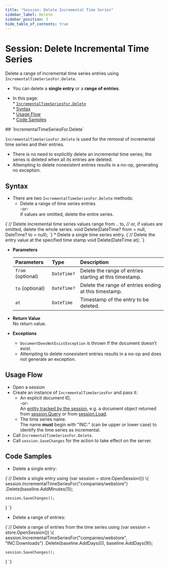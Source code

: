 ```yaml
---
title: "Session: Delete Incremental Time Series"
sidebar_label: Delete
sidebar_position: 3
hide_table_of_contents: true
---
```



# Session: Delete Incremental Time Series
<Admonition type="note" title="Note">

Delete a range of incremental time series entries using `IncrementalTimeSeriesFor.Delete`.  

* You can delete a **single entry** or a **range of entries**.  

* In this page:  
      * [`IncrementalTimeSeriesFor.Delete`](../../../../../document-extensions/timeseries/incremental-time-series/client-api/session/delete.mdx#incrementaltimeseriesfor.delete)  
       * [Syntax](../../../../../document-extensions/timeseries/incremental-time-series/client-api/session/delete.mdx#syntax)  
       * [Usage Flow](../../../../../document-extensions/timeseries/incremental-time-series/client-api/session/delete.mdx#usage-flow)  
       * [Code Samples](../../../../../document-extensions/timeseries/incremental-time-series/client-api/session/delete.mdx#code-samples)  
</Admonition>
## `IncrementalTimeSeriesFor.Delete`

`IncrementalTimeSeriesFor.Delete` is used for the removal of incremental time series and 
their entries.  

* There is no need to explicitly delete an incremental time series; 
  the series is deleted when all its entries are deleted.  
* Attempting to delete nonexistent entries results in a no-op, 
  generating no exception.  




## Syntax

* There are two `IncrementalTimeSeriesFor.Delete` methods:  
   * Delete a range of time series entries  
     -or-  
     if values are omitted, delete the entire series.  
<TabItem value="incremental_delete-values-range-or-all-values" label="incremental_delete-values-range-or-all-values">
<CodeBlock language="csharp">
{`// Delete incremental time series values range from .. to,
// or, if values are omitted, delete the whole series.
void Delete(DateTime? from = null, DateTime? to = null);
`}
</CodeBlock>
</TabItem>
   * Delete a single time series entry.  
<TabItem value="incremental_delete-value-at-timestamp" label="incremental_delete-value-at-timestamp">
<CodeBlock language="csharp">
{`// Delete the entry value at the specified time stamp
void Delete(DateTime at);
`}
</CodeBlock>
</TabItem>

* **Parameters**  

    | Parameters | Type | Description |
    |:-------------|:-------------|:-------------|
    | `from` (optional) | `DateTime?` | Delete the range of entries starting at this timestamp. |
    | `to` (optional) | `DateTime?` | Delete the range of entries ending at this timestamp. |
    | `at` | `DateTime` | Timestamp of the entry to be deleted. |

* **Return Value**  
  No return value.  

* **Exceptions**  
   * `DocumentDoesNotExistException` is thrown If the document doesn't exist.  
   * Attempting to delete nonexistent entries results in a no-op and does not generate an exception.  



## Usage Flow

* Open a session  
* Create an instance of `IncrementalTimeSeriesFor` and pass it:  
    * An explicit document ID,  
      -or-  
      An [entity tracked by the session](../../../../../client-api/session/loading-entities.mdx), 
      e.g. a document object returned from [session.Query](../../../../../client-api/session/querying/how-to-query.mdx) 
      or from [session.Load](../../../../../client-api/session/loading-entities.mdx#load).  
    * The time series name.  
      The name **must** begin with "INC:" (can be upper or lower case) to identify the time series as incremental.  
* Call `IncrementalTimeSeriesFor.Delete`.  
* Call `session.SaveChanges` for the action to take effect on the server.  



## Code Samples

* Delete a single entry:  
<TabItem value="incremental_delete-single-entry" label="incremental_delete-single-entry">
<CodeBlock language="csharp">
{`// Delete a single entry
using (var session = store.OpenSession())
\{
    session.IncrementalTimeSeriesFor<Downloads>("companies/webstore")
        .Delete(baseline.AddMinutes(1));

    session.SaveChanges();
\}
`}
</CodeBlock>
</TabItem>

* Delete a range of entries:  
<TabItem value="incremental_delete-entries-range" label="incremental_delete-entries-range">
<CodeBlock language="csharp">
{`// Delete a range of entries from the time series
using (var session = store.OpenSession())
\{
    session.IncrementalTimeSeriesFor("companies/webstore", "INC:Downloads")
        .Delete(baseline.AddDays(0), baseline.AddDays(9));

    session.SaveChanges();
\}
`}
</CodeBlock>
</TabItem>



